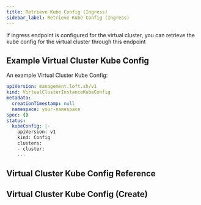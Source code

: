 ```yaml
---
title: Retrieve Kube Config (Ingress)
sidebar_label: Retrieve Kube Config (Ingress)
---
```


If ingress endpoint is configured for the virtual cluster, you can retrieve the kube config for the virtual cluster through this endpoint

## Example Virtual Cluster Kube Config

An example Virtual Cluster Kube Config:
```yaml
apiVersion: management.loft.sh/v1
kind: VirtualClusterInstanceKubeConfig
metadata:
  creationTimestamp: null
  namespace: your-namespace
spec: {}
status:
  kubeConfig: |-
    apiVersion: v1
    kind: Config
    clusters:
    - cluster:
    ...

```

## Virtual Cluster Kube Config Reference

<Reference />

## Virtual Cluster Kube Config (Create)

<SubResourceCreate />


